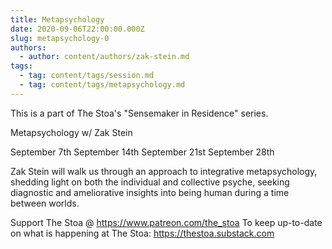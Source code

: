 ```yaml
---
title: Metapsychology
date: 2020-09-06T22:00:00.000Z
slug: metapsychology-0
authors:
  - author: content/authors/zak-stein.md
tags:
  - tag: content/tags/session.md
  - tag: content/tags/metapsychology.md
---
```


This is a part of The Stoa's "Sensemaker in Residence" series. 

Metapsychology w/ Zak Stein

September 7th
September 14th
September 21st
September 28th 

Zak Stein will walk us through an approach to integrative metapsychology, shedding light on both the individual and collective psyche, seeking diagnostic and ameliorative insights into being human during a time between worlds.

Support The Stoa @ https://www.patreon.com/the_stoa
To keep up-to-date on what is happening at The Stoa: https://thestoa.substack.com
